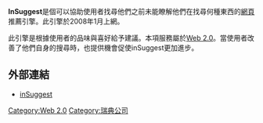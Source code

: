 '''InSuggest'''是個可以協助使用者找尋他們之前未能瞭解他們在找尋何種東西的[[網頁|網頁]]推薦引擎。此引擎於2008年1月上網。

此引擎是根據使用者的品味與喜好給予建議。本項服務屬於[[Web_2.0|Web 2.0]]。當使用者改善了他們自身的搜尋時，也提供機會促使inSuggest更加進步。

== 外部連結 ==
* [http://www.insuggest.com inSuggest] {{Wayback|url=http://www.insuggest.com/ |date=20171115075608 }}

[[Category:Web_2.0|Category:Web 2.0]]
[[Category:瑞典公司|Category:瑞典公司]]